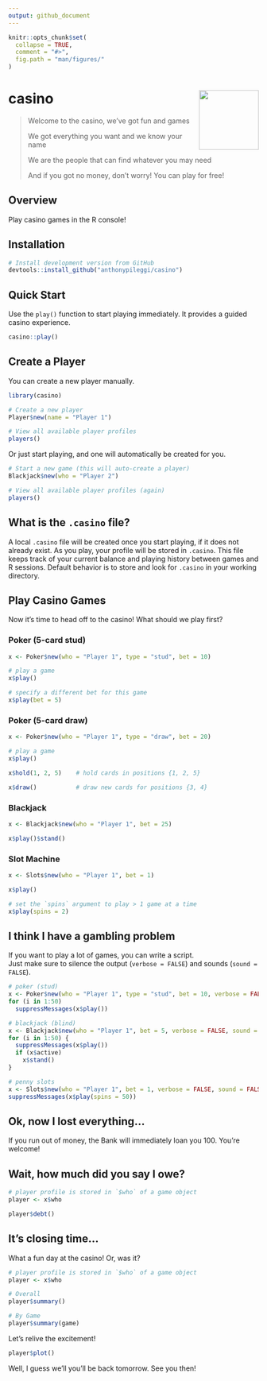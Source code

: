 ```yaml
---
output: github_document
---
```


<!-- README.md is generated from README.Rmd. Please edit that file -->

```r
knitr::opts_chunk$set(
  collapse = TRUE,
  comment = "#>",
  fig.path = "man/figures/"
)
```


# casino <img src="man/figures/logo.png" align="right" alt="" width="120" />

> Welcome to the casino, we've got fun and games
>
> We got everything you want and we know your name
>
> We are the people that can find whatever you may need
>
> And if you got no money, don't worry!  You can play for free!  

## Overview

Play casino games in the R console!

## Installation

```r
# Install development version from GitHub
devtools::install_github("anthonypileggi/casino")
```

## Quick Start

Use the `play()` function to start playing immediately.
It provides a guided casino experience.

```r
casino::play()
```

## Create a Player
You can create a new player manually.

```r
library(casino)

# Create a new player
Player$new(name = "Player 1")

# View all available player profiles
players()
```

Or just start playing, and one will automatically be created for you.

```r
# Start a new game (this will auto-create a player)
Blackjack$new(who = "Player 2")

# View all available player profiles (again)
players()
```


## What is the `.casino` file?

A local `.casino` file will be created once you start playing, if it does not already exist.
As you play, your profile will be stored in `.casino`.
This file keeps track of your current balance and playing history between games and R sessions.
Default behavior is to store and look for `.casino` in your working directory.


## Play Casino Games

Now it's time to head off to the casino!
What should we play first?


### Poker (5-card stud)
```r
x <- Poker$new(who = "Player 1", type = "stud", bet = 10)

# play a game
x$play()

# specify a different bet for this game
x$play(bet = 5)
```


### Poker (5-card draw)
```r
x <- Poker$new(who = "Player 1", type = "draw", bet = 20)

# play a game
x$play()

x$hold(1, 2, 5)    # hold cards in positions {1, 2, 5}

x$draw()           # draw new cards for positions {3, 4}
```

### Blackjack
```r
x <- Blackjack$new(who = "Player 1", bet = 25)

x$play()$stand()
```

### Slot Machine
```r
x <- Slots$new(who = "Player 1", bet = 1)

x$play()

# set the `spins` argument to play > 1 game at a time
x$play(spins = 2)
```


## I think I have a gambling problem

If you want to play a lot of games, you can write a script.  
Just make sure to silence the output (`verbose = FALSE`) and sounds (`sound = FALSE`).

```r
# poker (stud)
x <- Poker$new(who = "Player 1", type = "stud", bet = 10, verbose = FALSE, sound = FALSE)
for (i in 1:50) 
  suppressMessages(x$play())

# blackjack (blind)
x <- Blackjack$new(who = "Player 1", bet = 5, verbose = FALSE, sound = FALSE)
for (i in 1:50) {
  suppressMessages(x$play())
  if (x$active)
    x$stand()
}

# penny slots
x <- Slots$new(who = "Player 1", bet = 1, verbose = FALSE, sound = FALSE)
suppressMessages(x$play(spins = 50))
```


## Ok, now I lost everything...

If you run out of money, the Bank will immediately loan you 100.  You're welcome!


## Wait, how much did you say I owe?

```r
# player profile is stored in `$who` of a game object
player <- x$who

player$debt()
```


## It's closing time...

What a fun day at the casino!  Or, was it?
```r
# player profile is stored in `$who` of a game object
player <- x$who

# Overall
player$summary()

# By Game
player$summary(game)  
```

Let's relive the excitement!
```r
player$plot()
```

Well, I guess we'll you'll be back tomorrow.  See you then!